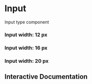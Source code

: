 
<Meta of={Story} />

# Input

Input type component

### Input width: 12 px
<Canvas of={Story.w12} layout="centered" />

### Input width: 16 px
<Canvas of={Story.w16} layout="centered" />

### Input width: 20 px
<Canvas of={Story.w20} layout="centered" />

## Interactive Documentation
<Primary />
<Controls />
